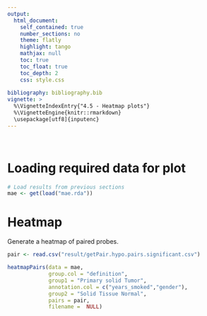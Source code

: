 ```yaml
---
output: 
  html_document:
    self_contained: true
    number_sections: no
    theme: flatly
    highlight: tango
    mathjax: null
    toc: true
    toc_float: true
    toc_depth: 2
    css: style.css
  
bibliography: bibliography.bib    
vignette: >
  %\VignetteIndexEntry{"4.5 - Heatmap plots"}
  %\VignetteEngine{knitr::rmarkdown}
  \usepackage[utf8]{inputenc}
---
```


<br>

# Loading required data for plot
```r
# Load results from previous sections
mae <- get(load("mae.rda"))
```

# Heatmap 

Generate a heatmap of paired probes.

```r

pair <- read.csv("result/getPair.hypo.pairs.significant.csv")

heatmapPairs(data = mae, 
             group.col = "definition",
             group1 = "Primary solid Tumor", 
             annotation.col = c("years_smoked","gender"),
             group2 = "Solid Tissue Normal",
             pairs = pair,
             filename =  NULL)

```




